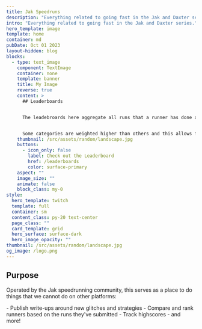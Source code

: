 ```yaml
---
title: Jak Speedruns
description: "Everything related to going fast in the Jak and Daxter series."
intro: "Everything related to going fast in the Jak and Daxter series."
hero_template: image
template: home
container: md
pubDate: Oct 01 2023
layout-hidden: blog
blocks:
  - type: text_image
    component: TextImage
    container: none
    template: banner
    title: My Image
    reverse: true
    content: >
      ## Leaderboards


      The leadebroards here aggregate all runs that a runner has done across all games and attempts to assign them points.


      Some categories are weighted higher than others and this allows for a global Jak speedrunning leaderboard of sorts and encourages people to do runs outside of their preferred game.
    thumbnail: /src/assets/random/landscape.jpg
    buttons:
      - icon_only: false
        label: Check out the Leaderboard
        href: /leaderboards
        color: surface-primary
    aspect: ""
    image_size: ""
    animate: false
    block_class: my-0
style:
  hero_template: twitch
  template: full
  container: sm
  content_class: py-20 text-center
  page_class: ""
  card_template: grid
  hero_surface: surface-dark
  hero_image_opacity: ""
thumbnail: /src/assets/random/landscape.jpg
og_image: /logo.png
---
```


## Purpose

Operated by the Jak speedrunning community, this serves as a place to do things that we cannot do on other platforms:
<div class="text-left">
- Publish write-ups around new glitches and strategies
- Compare and rank runners based on the runs they've submitted
- Track highscores
- and more!
</div>

